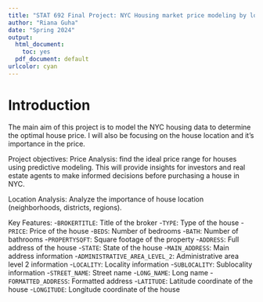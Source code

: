 ```yaml
---
title: "STAT 692 Final Project: NYC Housing market price modeling by location"
author: "Riana Guha"
date: "Spring 2024"
output:
  html_document: 
    toc: yes
  pdf_document: default
urlcolor: cyan
---
```


# Introduction

The main aim of this project is to model the NYC housing data to determine the optimal house price. I will also be focusing on the house location and it's importance in the price.

Project objectives:
Price Analysis: find the ideal price range for houses using predictive modeling. This will provide insights for investors and real estate agents to make informed decisions before purchasing a house in NYC.

Location Analysis: Analyze the importance of house location (neighborhoods, districts, regions).

Key Features:
-`BROKERTITLE`: Title of the broker
-`TYPE`: Type of the house
-`PRICE`: Price of the house
-`BEDS`: Number of bedrooms
-`BATH`: Number of bathrooms
-`PROPERTYSQFT`: Square footage of the property
-`ADDRESS`: Full address of the house
-`STATE`: State of the house
-`MAIN_ADDRESS`: Main address information
-`ADMINISTRATIVE_AREA_LEVEL_2`: Administrative area level 2 information
-`LOCALITY`: Locality information
-`SUBLOCALITY`: Sublocality information
-`STREET_NAME`: Street name
-`LONG_NAME`: Long name
-`FORMATTED_ADDRESS`: Formatted address
-`LATITUDE`: Latitude coordinate of the house
-`LONGITUDE`: Longitude coordinate of the house

